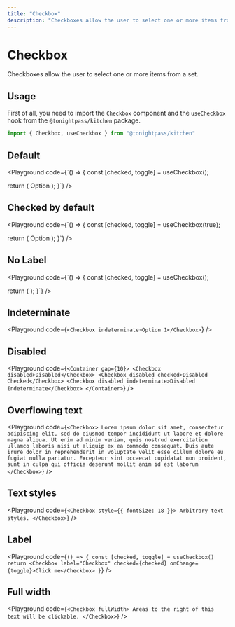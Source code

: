 ```yaml
---
title: "Checkbox"
description: "Checkboxes allow the user to select one or more items from a set."
---
```



# Checkbox

Checkboxes allow the user to select one or more items from a set.

## Usage

First of all, you need to import the `Checkbox` component and the `useCheckbox` hook from the `@tonightpass/kitchen` package.

```js
import { Checkbox, useCheckbox } from "@tonightpass/kitchen"
```

## Default

<Playground
code={`() => {
  const [checked, toggle] = useCheckbox();

  return (
    <Checkbox checked={checked} onChange={toggle}>
      Option
    </Checkbox>
  );
}`}
/>

## Checked by default

<Playground
code={`() => {
  const [checked, toggle] = useCheckbox(true);

  return (
    <Checkbox checked={checked} onChange={toggle}>
      Option
    </Checkbox>
  );
}`}
/>

## No Label

<Playground
code={`() => {
  const [checked, toggle] = useCheckbox();

  return (
    <Checkbox checked={checked} onChange={toggle} />
  );
}`}
/>

## Indeterminate

<Playground
code={`<Checkbox indeterminate>Option 1</Checkbox>`}
/>


## Disabled

<Playground
code={`<Container gap={10}>
  <Checkbox disabled>Disabled</Checkbox>
  <Checkbox disabled checked>Disabled Checked</Checkbox>
  <Checkbox disabled indeterminate>Disabled Indeterminate</Checkbox>
</Container>`}
/>

## Overflowing text

<Playground
code={`<Checkbox>
  Lorem ipsum dolor sit amet, consectetur adipiscing elit, sed do eiusmod tempor incididunt ut labore et dolore magna aliqua. Ut enim ad minim veniam, quis nostrud exercitation ullamco laboris nisi ut aliquip ex ea commodo consequat. Duis aute irure dolor in reprehenderit in voluptate velit esse cillum dolore eu fugiat nulla pariatur. Excepteur sint occaecat cupidatat non proident, sunt in culpa qui officia deserunt mollit anim id est laborum
</Checkbox>`}
/>

## Text styles

<Playground
code={`<Checkbox style={{ fontSize: 18 }}>
  Arbitrary text styles.
</Checkbox>`}
/>

## Label

<Playground
code={`() => {
  const [checked, toggle] = useCheckbox()
  return <Checkbox label="Checkbox" checked={checked} onChange={toggle}>Click me</Checkbox>
}`}
/>

## Full width

<Playground
code={`<Checkbox fullWidth>
  Areas to the right of this text will be clickable.
</Checkbox>`}
/>

